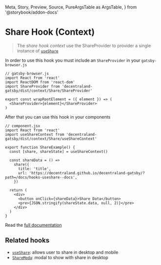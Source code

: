   Meta,
  Story,
  Preview,
  Source,
  PureArgsTable as ArgsTable,
} from '@storybook/addon-docs'

<Meta title="Context/Share/useShareContext" />

# Share Hook (Context)

> The _share hook context_ use the ShareProvider to provider a single instance of [`useShare`](./?path=/docs/hooks-useauth--docs)

In order to use this hook you must include an `ShareProvider` in your `gatsby-browser.js`

```tsx dark=true
// gatsby-browser.js
import React from 'react'
import ReactDOM from 'react-dom'
import ShareProvider from 'decentraland-gatsby/dist/context/Share/ShareProvider'

export const wrapRootElement = ({ element }) => (
  <ShareProvider>{element}</ShareProvider>
)
```

After that you can use this hook in your components

```tsx dark=true
// component.jsx
import React from 'react'
import useShareContext from 'decentraland-gatsby/dist/context/Share/useShareContext'

export function ShareExample() {
  const [share, shareState] = useShareContext()

  const shareData = () =>
    share({
      title: 'title',
      url: 'https://decentraland.github.io/decentraland-gatsby/?path=/docs/hooks-useshare--docs',
    })

  return (
    <div>
      <button onClick={shareData}>Share Data</button>
      <pre>{JSON.stringify(shareState.data, null, 2)}</pre>
    </div>
  )
}
```

Read the [full documentation](./?path=/docs/hooks-useshare--docs)

## Related hooks

- [`useShare`](./?path=/docs/hooks-useshare--docs): allows user to share in desktop and mobile
- [`ShareModa`](./?path=/docs/components-modal-sharemodal--share-url): modal to show with share in desktop
